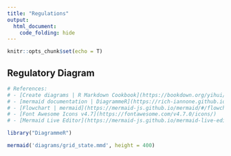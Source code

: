 ```yaml
---
title: "Regulations"
output:
  html_document:
    code_folding: hide
---
```


```r
knitr::opts_chunk$set(echo = T)
```

## Regulatory Diagram

```r
# References:
# - [Create diagrams | R Markdown Cookbook](https://bookdown.org/yihui/rmarkdown-cookbook/diagrams.html)
# - [mermaid documentation | DiagrammeR](https://rich-iannone.github.io/DiagrammeR/mermaid.html)
# - [Flowchart | mermaid](https://mermaid-js.github.io/mermaid/#/flowchart)
# - [Font Awesome Icons v4.7](https://fontawesome.com/v4.7.0/icons/)
# - [Mermaid Live Editor](https://mermaid-js.github.io/mermaid-live-editor)

library("DiagrammeR")

mermaid('diagrams/grid_state.mmd', height = 400)
```

